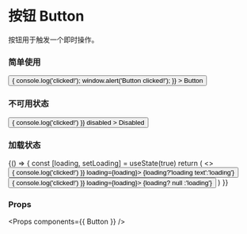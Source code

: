 
<Meta title="Button" component={Button} />

# 按钮 Button

按钮用于触发一个即时操作。

### 简单使用

<Preview>
  <Story name="Button">
    <Button
      onClick={() => { console.log('clicked!'); window.alert('Button clicked!'); }}
    >
      Button
    </Button>
  </Story>
</Preview>

### 不可用状态

<Preview>
  <Story name="Disabled Button">
    <Button
      onClick={() => { console.log('clicked!') }}
      disabled
    >
      Disabled
    </Button>
  </Story>
</Preview>

### 加载状态

<Preview>
  <Story name="Loading Button">
    {() => {
      const [loading, setLoading] = useState(true)
      return (
        <>
          <Button
            onClick={() => { console.log('clicked!') }}
            loading={loading}>
              {loading?'loading text':'loading'}
          </Button>
          <Button
            onClick={() => { console.log('clicked!') }}
            loading={loading}>
              {loading? null :'loading'}
          </Button>
        </>
      )
    }}
  </Story>
</Preview>

### Props

<Props components={{ Button }} />
